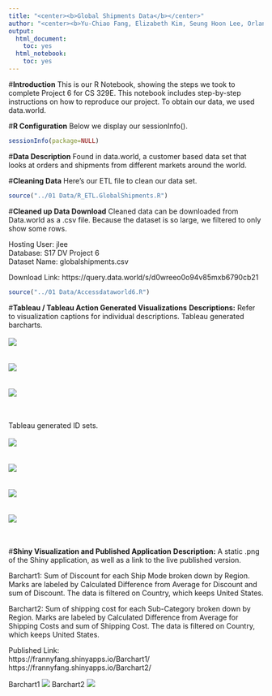 ```yaml
---
title: "<center><b>Global Shipments Data</b></center>"
author: "<center><b>Yu-Chiao Fang, Elizabeth Kim, Seung Hoon Lee, Orlando Reategui</b></center>"
output:
  html_document:
    toc: yes
  html_notebook:
    toc: yes
---
```


#**Introduction**
This is our R Notebook, showing the steps we took to complete Project 6 for CS 329E. This notebook includes step-by-step instructions on how to reproduce our project. To obtain our data, we used data.world. 

#**R Configuration**
Below we display our sessionInfo().

```r
sessionInfo(package=NULL)
```

#**Data Description**
Found in data.world, a customer based data set that looks at orders and shipments from different markets around the world.

#**Cleaning Data**
Here's our ETL file to clean our data set.

```r
source("../01 Data/R_ETL.GlobalShipments.R")
```

#**Cleaned up Data Download**
Cleaned data can be downloaded from Data.world as a .csv file. Because the dataset is so large, we filtered to only show some rows.

Hosting User: jlee</br>
Database: S17 DV Project 6</br>
Dataset Name: globalshipments.csv

Download Link: https://query.data.world/s/d0wreeo0o94v85mxb6790cb21

```r
source("../01 Data/Accessdataworld6.R")
```

#**Tableau / Tableau Action Generated Visualizations**
**Descriptions:** Refer to visualization captions for individual descriptions.
Tableau generated barcharts. </br></br>
![](../03 Visualizations/TableauBarchart1.png)<br><br><br>
![](../03 Visualizations/TableauBarchart2.png)<br><br><br>
![](../03 Visualizations/TableauBarchart3.png)<br><br><br>

Tableau generated ID sets.</br></br>
![](../03 Visualizations/ID Sets on a Map 1.png)<br><br><br>
![](../03 Visualizations/ID Sets on a Map 2.png)<br><br><br>
![](../03 Visualizations/ID Sets on a Map 3.png)<br><br><br>
![](../03 Visualizations/ID Sets on a Map 4.png)<br><br><br>

#**Shiny Visualization and Published Application**
**Description:** A static .png of the Shiny application, as well as a link to the live published version.<br>

Barchart1: Sum of Discount for each Ship Mode broken down by Region. Marks are labeled by Calculated Difference from Average for Discount and sum of Discount. The data is filtered on Country, which keeps United States.<br>

Barchart2: Sum of shipping cost for each Sub-Category broken down by Region. Marks are labeled by Calculated Difference from Average for Shipping Costs and sum of Shipping Cost. The data is filtered on Country, which keeps United States.</br>

Published Link:</br>
https://frannyfang.shinyapps.io/Barchart1/</br>
https://frannyfang.shinyapps.io/Barchart2/</br>

Barchart1
![](../03 Visualizations/ShinyBarchart1.PNG)</center>

Barchart2
![](../03 Visualizations/ShinyBarchart2.PNG)</center>
